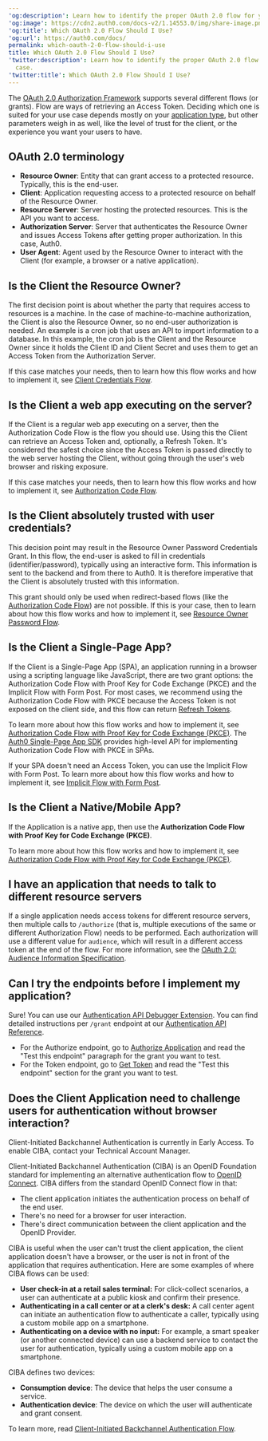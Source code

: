 ---
'og:description': Learn how to identify the proper OAuth 2.0 flow for your use case.
'og:image': https://cdn2.auth0.com/docs-v2/1.14553.0/img/share-image.png
'og:title': Which OAuth 2.0 Flow Should I Use?
'og:url': https://auth0.com/docs/
permalink: which-oauth-2-0-flow-should-i-use
title: Which OAuth 2.0 Flow Should I Use?
'twitter:description': Learn how to identify the proper OAuth 2.0 flow for your use
  case.
'twitter:title': Which OAuth 2.0 Flow Should I Use?
---
The [OAuth 2.0 Authorization Framework](/docs/authenticate/protocols/oauth) supports several different flows (or grants). <Tooltip tip="Flow: Processes that can be extended using Actions. Each Flow is made up of one or more Triggers and represents the logical pipeline through which information moves during a single point in the Auth0 journey." cta="View Glossary" href="/docs/glossary?term=Flow">Flow</Tooltip> are ways of retrieving an <Tooltip tip="Flow: Processes that can be extended using Actions. Each Flow is made up of one or more Triggers and represents the logical pipeline through which information moves during a single point in the Auth0 journey." cta="View Glossary" href="/docs/glossary?term=Access+Token">Access Token</Tooltip>. Deciding which one is suited for your use case depends mostly on your [application type](/docs/get-started/applications), but other parameters weigh in as well, like the level of trust for the client, or the experience you want your users to have.

## OAuth 2.0 terminology

* **<Tooltip tip="Resource Owner: Entity (such as a user or application) capable of granting access to a protected resource." cta="View Glossary" href="/docs/glossary?term=Resource+Owner">Resource Owner</Tooltip>**: Entity that can grant access to a protected resource. Typically, this is the end-user.
* **Client**: Application requesting access to a protected resource on behalf of the Resource Owner.
* **<Tooltip tip="Resource Server: Server hosting protected resources. Resource servers accept and respond to protected resource requests." cta="View Glossary" href="/docs/glossary?term=Resource+Server">Resource Server</Tooltip>**: Server hosting the protected resources. This is the API you want to access.
* **<Tooltip tip="Authorization Server: Centralized server that contributes to defining the boundaries of a user’s access. For example, your authorization server can control the data, tasks, and features available to a user." cta="View Glossary" href="/docs/glossary?term=Authorization+Server">Authorization Server</Tooltip>**: Server that authenticates the Resource Owner and issues Access Tokens after getting proper authorization. In this case, Auth0.
* **User Agent**: Agent used by the Resource Owner to interact with the Client (for example, a browser or a native application).

## Is the Client the Resource Owner?

The first decision point is about whether the party that requires access to resources is a machine. In the case of machine-to-machine authorization, the Client is also the Resource Owner, so no end-user authorization is needed. An example is a cron job that uses an API to import information to a database. In this example, the cron job is the Client and the Resource Owner since it holds the <Tooltip tip="Client ID: Identification value given to your registered resource from Auth0." cta="View Glossary" href="/docs/glossary?term=Client+ID">Client ID</Tooltip> and <Tooltip tip="Client Secret: Secret used by a client (application) to authenticate with the Authorization Server; it should be known to only the client and the Authorization Server and must be sufficiently random to not be guessable." cta="View Glossary" href="/docs/glossary?term=Client+Secret">Client Secret</Tooltip> and uses them to get an Access Token from the Authorization Server.

If this case matches your needs, then to learn how this flow works and how to implement it, see [Client Credentials Flow](/docs/get-started/authentication-and-authorization-flow/client-credentials-flow).

## Is the Client a web app executing on the server?

If the Client is a regular web app executing on a server, then the Authorization Code Flow is the flow you should use. Using this the Client can retrieve an Access Token and, optionally, a <Tooltip tip="Refresh Token: Token used to obtain a renewed Access Token without forcing users to log in again." cta="View Glossary" href="/docs/glossary?term=Refresh+Token">Refresh Token</Tooltip>. It's considered the safest choice since the Access Token is passed directly to the web server hosting the Client, without going through the user's web browser and risking exposure.

If this case matches your needs, then to learn how this flow works and how to implement it, see [Authorization Code Flow](/docs/get-started/authentication-and-authorization-flow/authorization-code-flow).

## Is the Client absolutely trusted with user credentials?

This decision point may result in the Resource Owner Password Credentials Grant. In this flow, the end-user is asked to fill in credentials (identifier/password), typically using an interactive form. This information is sent to the backend and from there to Auth0. It is therefore imperative that the Client is absolutely trusted with this information.

This grant should only be used when redirect-based flows (like the [Authorization Code Flow](/docs/get-started/authentication-and-authorization-flow/authorization-code-flow)) are not possible. If this is your case, then to learn about how this flow works and how to implement it, see [Resource Owner Password Flow](/docs/get-started/authentication-and-authorization-flow/resource-owner-password-flow).

## Is the Client a Single-Page App?

If the Client is a Single-Page App (SPA), an application running in a browser using a scripting language like JavaScript, there are two grant options: the Authorization Code Flow with Proof Key for Code Exchange (PKCE) and the Implicit Flow with Form Post. For most cases, we recommend using the Authorization Code Flow with PKCE because the Access Token is not exposed on the client side, and this flow can return [Refresh Tokens](/docs/secure/tokens/refresh-tokens).

To learn more about how this flow works and how to implement it, see [Authorization Code Flow with Proof Key for Code Exchange (PKCE)](/docs/get-started/authentication-and-authorization-flow/authorization-code-flow-with-pkce). The [Auth0 Single-Page App SDK](/docs/libraries/auth0-single-page-app-sdk) provides high-level API for implementing Authorization Code Flow with PKCE in SPAs.

If your SPA doesn't need an Access Token, you can use the Implicit Flow with Form Post. To learn more about how this flow works and how to implement it, see [Implicit Flow with Form Post](/docs/get-started/authentication-and-authorization-flow/implicit-flow-with-form-post).

## Is the Client a Native/Mobile App?

If the Application is a native app, then use the **Authorization Code Flow with Proof Key for Code Exchange (PKCE)**.

To learn more about how this flow works and how to implement it, see [Authorization Code Flow with Proof Key for Code Exchange (PKCE)](/docs/get-started/authentication-and-authorization-flow/authorization-code-flow-with-pkce).

## I have an application that needs to talk to different resource servers

If a single application needs access tokens for different resource servers, then multiple calls to `/authorize` (that is, multiple executions of the same or different <Tooltip tip="Authorization Flow: Authorization grant (or workflow) specified in the OAuth 2.0 framework." cta="View Glossary" href="/docs/glossary?term=Authorization+Flow">Authorization Flow</Tooltip>) needs to be performed. Each authorization will use a different value for `audience`, which will result in a different access token at the end of the flow. For more information, see the [OAuth 2.0: Audience Information Specification](https://tools.ietf.org/html/draft-tschofenig-oauth-audience-00#section-3).

## Can I try the endpoints before I implement my application?

Sure! You can use our [Authentication API Debugger Extension](/docs/customize/extensions/authentication-api-debugger-extension). You can find detailed instructions per `/grant` endpoint at our [Authentication API Reference](https://auth0.com/docs/api/authentication).

* For the Authorize endpoint, go to [Authorize Application](https://auth0.com/docs/api/authentication#authorize-application) and read the "Test this endpoint" paragraph for the grant you want to test.
* For the <Tooltip tip="Token Endpoint: Endpoint on the Authorization Server that is used to programmatically request tokens." cta="View Glossary" href="/docs/glossary?term=Token+endpoint">Token endpoint</Tooltip>, go to [Get Token](https://auth0.com/docs/api/authentication#get-token) and read the "Test this endpoint" section for the grant you want to test.

## Does the Client Application need to challenge users for authentication without browser interaction?

<Callout icon="file-lines" color="#0EA5E9" iconType="regular">

Client-Initiated Backchannel Authentication is currently in Early Access. To enable CIBA, contact your Technical Account Manager.

</Callout>

Client-Initiated Backchannel Authentication (CIBA) is an <Tooltip tip="OpenID: Open standard for authentication that allows applications to verify users' identities without collecting and storing login information." cta="View Glossary" href="/docs/glossary?term=OpenID">OpenID</Tooltip> Foundation standard for implementing an alternative authentication flow to [OpenID Connect](https://openid.net/developers/how-connect-works/). CIBA differs from the standard OpenID Connect flow in that:

* The client application initiates the authentication process on behalf of the end user.
* There's no need for a browser for user interaction.
* There's direct communication between the client application and the OpenID Provider.

CIBA is useful when the user can't trust the client application, the client application doesn't have a browser, or the user is not in front of the application that requires authentication. Here are some examples of where CIBA flows can be used:

* **User check-in at a retail sales terminal:** For click-collect scenarios, a user can authenticate at a public kiosk and confirm their presence.
* **Authenticating in a call center or at a clerk's desk:** A call center agent can initiate an authentication flow to authenticate a caller, typically using a custom mobile app on a smartphone.
* **Authenticating on a device with no input:** For example, a smart speaker (or another connected device) can use a backend service to contact the user for authentication, typically using a custom mobile app on a smartphone.

CIBA defines two devices:

* **Consumption device**: The device that helps the user consume a service.
* **Authentication device**: The device on which the user will authenticate and grant consent.

To learn more, read [Client-Initiated Backchannel Authentication Flow](/docs/get-started/authentication-and-authorization-flow/client-initiated-backchannel-authentication-flow).
